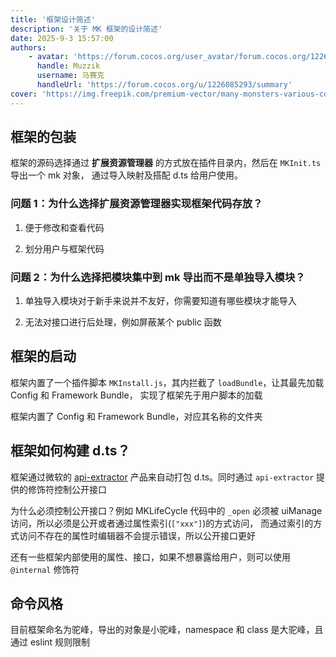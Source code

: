 ```yaml
---
title: '框架设计简述'
description: '关于 MK 框架的设计简述'
date: 2025-9-3 15:57:00
authors:
    - avatar: 'https://forum.cocos.org/user_avatar/forum.cocos.org/1226085293/120/86149_2.png'
      handle: Muzzik
      username: 马赛克
      handleUrl: 'https://forum.cocos.org/u/1226085293/summary'
cover: 'https://img.freepik.com/premium-vector/many-monsters-various-colors-doodle-come-bless-birthday-happy_577083-84.jpg?w=826'
---
```


## 框架的包装

框架的源码选择通过 **扩展资源管理器** 的方式放在插件目录内，然后在 `MKInit.ts` 导出一个 mk 对象，
通过导入映射及搭配 d.ts 给用户使用。

### 问题 1：为什么选择扩展资源管理器实现框架代码存放？

1. 便于修改和查看代码

1. 划分用户与框架代码

### 问题 2：为什么选择把模块集中到 mk 导出而不是单独导入模块？

1. 单独导入模块对于新手来说并不友好，你需要知道有哪些模块才能导入

1. 无法对接口进行后处理，例如屏蔽某个 public 函数

## 框架的启动

框架内置了一个插件脚本 `MKInstall.js`，其内拦截了 `loadBundle`，让其最先加载 Config 和 Framework Bundle，
实现了框架先于用户脚本的加载

框架内置了 Config 和 Framework Bundle，对应其名称的文件夹

## 框架如何构建 d.ts？

框架通过微软的 [api-extractor](https://api-extractor.node.org.cn/) 产品来自动打包 d.ts。同时通过 `api-extractor` 提供的修饰符控制公开接口

为什么必须控制公开接口？例如 MKLifeCycle 代码中的 `_open` 必须被 uiManage 访问，所以必须是公开或者通过属性索引(`["xxx"]`)的方式访问，
而通过索引的方式访问不存在的属性时编辑器不会提示错误，所以公开接口更好

还有一些框架内部使用的属性、接口，如果不想暴露给用户，则可以使用 `@internal` 修饰符

## 命令风格

目前框架命名为驼峰，导出的对象是小驼峰，namespace 和 class 是大驼峰，且通过 eslint 规则限制
